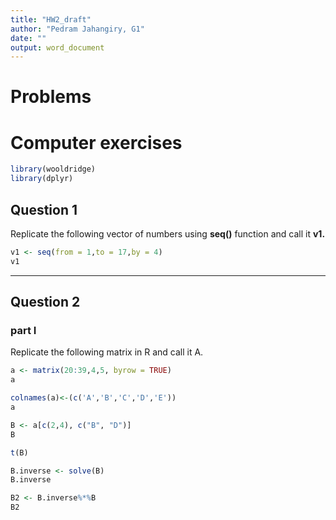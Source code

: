 ```yaml
---
title: "HW2_draft"
author: "Pedram Jahangiry, G1"
date: ""
output: word_document
---
```

\newpage


# Problems

# Computer exercises

```r
library(wooldridge)
library(dplyr)
```



## Question 1 

Replicate the following vector of numbers using **seq()** function and call it **v1.**

```r

v1 <- seq(from = 1,to = 17,by = 4)
v1

```

----

## Question 2 

### part I

Replicate the following matrix in R and call it A.

```r
a <- matrix(20:39,4,5, byrow = TRUE)
a

```
```r
colnames(a)<-(c('A','B','C','D','E'))
a
```

```r
B <- a[c(2,4), c("B", "D")]
B
```

```r
t(B)
```

```r
B.inverse <- solve(B)
B.inverse
```


```r
B2 <- B.inverse%*%B
B2
```


















